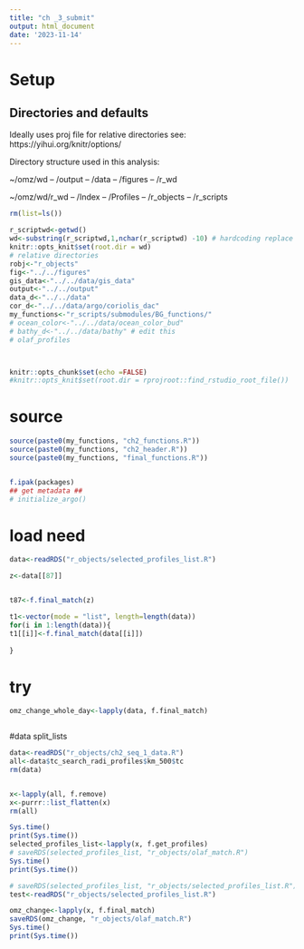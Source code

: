 ```yaml
---
title: "ch _3_submit"
output: html_document
date: '2023-11-14'
---
```



# Setup
## Directories and defaults

Ideally uses proj file for relative directories
see: https://yihui.org/knitr/options/

Directory structure  used in this analysis:

~/omz/wd
-- /output
-- /data
-- /figures
-- /r_wd

~/omz/wd/r_wd
-- /Index
-- /Profiles
-- /r_objects
-- /r_scripts

```r
rm(list=ls())

r_scriptwd<-getwd()
wd<-substring(r_scriptwd,1,nchar(r_scriptwd) -10) # hardcoding replace here
knitr::opts_knit$set(root.dir = wd)
# relative directories
robj<-"r_objects"
fig<-"../../figures"
gis_data<-"../../data/gis_data"
output<-"../../output"
data_d<-"../../data"
cor_d<-"../../data/argo/coriolis_dac"
my_functions<-"r_scripts/submodules/BG_functions/"
# ocean_color<-"../../data/ocean_color_bud"
# bathy_d<-"../../data/bathy" # edit this
# olaf_profiles



knitr::opts_chunk$set(echo =FALSE)
#knitr::opts_knit$set(root.dir = rprojroot::find_rstudio_root_file())
```

# source
```r
source(paste0(my_functions, "ch2_functions.R"))
source(paste0(my_functions, "ch2_header.R"))
source(paste0(my_functions, "final_functions.R"))


f.ipak(packages)
## get metadata ##
# initialize_argo()

```

# load need 

```r
data<-readRDS("r_objects/selected_profiles_list.R")

```

```r
z<-data[[87]]


t87<-f.final_match(z)

```





```r

t1<-vector(mode = "list", length=length(data))
for(i in 1:length(data)){
t1[[i]]<-f.final_match(data[[i]])
  
}


```


# try
```r
omz_change_whole_day<-lapply(data, f.final_match)



```







#data split_lists
```r

data<-readRDS("r_objects/ch2_seq_1_data.R")
all<-data$tc_search_radi_profiles$km_500$tc
rm(data)


x<-lapply(all, f.remove)
x<-purrr::list_flatten(x)
rm(all)

```



```r
Sys.time()
print(Sys.time())
selected_profiles_list<-lapply(x, f.get_profiles)
# saveRDS(selected_profiles_list, "r_objects/olaf_match.R")
Sys.time()
print(Sys.time())
```

```r
# saveRDS(selected_profiles_list, "r_objects/selected_profiles_list.R")
test<-readRDS("r_objects/selected_profiles_list.R")

```



```r
omz_change<-lapply(x, f.final_match)
saveRDS(omz_change, "r_objects/olaf_match.R")
Sys.time()
print(Sys.time())

```






















